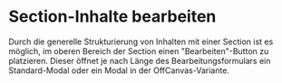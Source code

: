 # Section-Inhalte bearbeiten

Durch die generelle Strukturierung von Inhalten mit einer Section ist es
möglich, im oberen Bereich der Section einen "Bearbeiten"-Button zu platzieren.
Dieser öffnet je nach Länge des Bearbeitungsformulars ein Standard-Modal oder
ein Modal in der OffCanvas-Variante.

<LiveCodeEditor example="edit-section" editorCollapsed bgColor="dark" />
